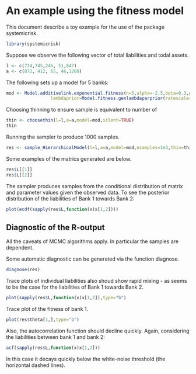<!--
%\VignetteEngine{knitr::knitr}
%\VignetteIndexEntry{Example: Hierarchical Models}
-->
An example using the fitness model
==================================

This document describe a toy example for the use of the package systemicrisk.

```r
library(systemicrisk)
```
Suppose we observe the following vector of total liabilities and todal assets.
```r
l <- c(714,745,246, 51,847)
a <- c(872, 412, 65, 46,1208)
```

The following sets up a model for 5 banks:
```r
mod <- Model.additivelink.exponential.fitness(n=5,alpha=-2.5,beta=0.3,gamma=1.0,
                 lambdaprior=Model.fitness.genlambdaparprior(ratescale=500))
```

Choosing thinning to ensure sample is equivalent to number of 
```r
thin <- choosethin(l=l,a=a,model=mod,silent=TRUE)
thin
```
Running the sampler to produce 1000 samples.
```r
res <- sample_HierarchicalModel(l=l,a=a,model=mod,nsamples=1e3,thin=thin,silent=TRUE)
```
Some examples of the matrics generated are below.
```r
res$L[[1]]
res$L[[2]]
```

The sampler produces samples from the conditional distribution of
matrix and parameter values given the observed data.
To see the posterior distribution of the liabilities of Bank 1 towards Bank 2:
```r
plot(ecdf(sapply(res$L,function(x)x[1,2])))
```



Diagnostic of the R-output
--------------------------

All the caveats of MCMC algorithms apply. In particular the samples are dependent. 

Some automatic diagnostic can be generated via the function diagnose.
```r
diagnose(res)
```
Trace plots  of individual liabilities also shoud show rapid mixing - as seems to be
the case for the  liabilities of Bank 1 towards Bank 2. 
```r
plot(sapply(res$L,function(x)x[1,2]),type="b")
```
Trace plot of the fitness of bank 1.
```r
plot(res$theta[1,],type="b")
```

Also, the autocorrelation function should decline quickly. Again, considering the liabilities between bank 1 and bank 2:
```r
acf(sapply(res$L,function(x)x[1,2]))
```

In this case it decays quickly below the white-noise threshold (the
horizontal dashed lines).

